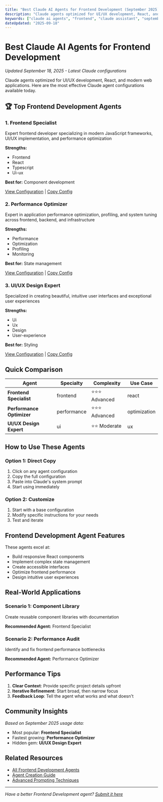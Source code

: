 ```yaml
---
title: "Best Claude AI Agents for Frontend Development (September 2025)"
description: "Claude agents optimized for UI/UX development, React, and modern web applications. Compare and choose the perfect Claude agent configuration for your needs."
keywords: ["claude ai agents", "frontend", "claude assistant", "september 2025", "ai configuration"]
dateUpdated: "2025-09-18"
---
```


# Best Claude AI Agents for Frontend Development

*Updated September 18, 2025 - Latest Claude configurations*

Claude agents optimized for UI/UX development, React, and modern web applications. Here are the most effective Claude agent configurations available today.

## 🏆 Top Frontend Development Agents


### 1. Frontend Specialist

Expert frontend developer specializing in modern JavaScript frameworks, UI/UX implementation, and performance optimization

**Strengths:**
- Frontend
- React
- Typescript
- Ui-ux

**Best for:** Component development

[View Configuration](/agents/frontend-specialist) | [Copy Config](javascript:void(0))


### 2. Performance Optimizer

Expert in application performance optimization, profiling, and system tuning across frontend, backend, and infrastructure

**Strengths:**
- Performance
- Optimization
- Profiling
- Monitoring

**Best for:** State management

[View Configuration](/agents/performance-optimizer) | [Copy Config](javascript:void(0))


### 3. UI/UX Design Expert

Specialized in creating beautiful, intuitive user interfaces and exceptional user experiences

**Strengths:**
- Ui
- Ux
- Design
- User-experience

**Best for:** Styling

[View Configuration](/agents/ui-ux-design-expert) | [Copy Config](javascript:void(0))


## Quick Comparison

| Agent | Specialty | Complexity | Use Case |
|-------|-----------|------------|----------|
| **Frontend Specialist** | frontend | ⭐⭐⭐ Advanced | react |
| **Performance Optimizer** | performance | ⭐⭐⭐ Advanced | optimization |
| **UI/UX Design Expert** | ui | ⭐⭐ Moderate | ux |

## How to Use These Agents

### Option 1: Direct Copy
1. Click on any agent configuration
2. Copy the full configuration
3. Paste into Claude's system prompt
4. Start using immediately

### Option 2: Customize
1. Start with a base configuration
2. Modify specific instructions for your needs
3. Test and iterate

## Frontend Development Agent Features

These agents excel at:
- Build responsive React components
- Implement complex state management
- Create accessible interfaces
- Optimize frontend performance
- Design intuitive user experiences

## Real-World Applications

### Scenario 1: Component Library
Create reusable component libraries with documentation

**Recommended Agent:** Frontend Specialist

### Scenario 2: Performance Audit
Identify and fix frontend performance bottlenecks

**Recommended Agent:** Performance Optimizer

## Performance Tips

1. **Clear Context**: Provide specific project details upfront
2. **Iterative Refinement**: Start broad, then narrow focus
3. **Feedback Loop**: Tell the agent what works and what doesn't

## Community Insights

*Based on September 2025 usage data:*
- Most popular: **Frontend Specialist**
- Fastest growing: **Performance Optimizer**
- Hidden gem: **UI/UX Design Expert**

## Related Resources

- [All Frontend Development Agents](/agents?filter=frontend)
- [Agent Creation Guide](/tutorials/create-claude-agent)
- [Advanced Prompting Techniques](/guides/advanced-prompting-2025)

---

*Have a better Frontend Development agent? [Submit it here](/submit)*
